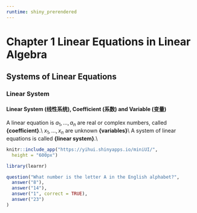 ```yaml
---
runtime: shiny_prerendered
---
```


# Chapter 1 Linear Equations in Linear Algebra

## Systems of Linear Equations

### Linear System

#### Linear System (线性系统), Coefficient (系数) and Variable (变量)

A linear equation is 
\begin{equation}
    a_1x_1+a_2x_2+\cdots+a_nx_n=b \qquad n=1, 2, 3, \cdots, \infty
\end{equation}
$a_1,\dots,a_n$ are real or complex numbers, called **{coefficient}**.\\
$x_1,\dots,x_n$ are unknown **{variables}**\\
A system of linear equations is called **{linear system}**.\\

```r
knitr::include_app("https://yihui.shinyapps.io/miniUI/",
  height = "600px")
```

```r
library(learnr)

question("What number is the letter A in the English alphabet?",
  answer("8"),
  answer("14"),
  answer("1", correct = TRUE),
  answer("23")
)
```
